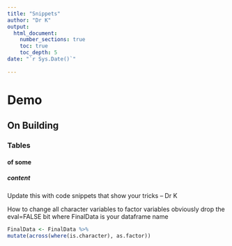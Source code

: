 ```yaml
---
title: "Snippets"
author: "Dr K"
output: 
  html_document:
    number_sections: true
    toc: true
    toc_depth: 5
date: "`r Sys.Date()`"    
    
---
```




# Demo 
## On Building
### Tables 
#### of some
##### content

Update this with code snippets that show your tricks -- Dr K

How to change all character variables to factor variables
obviously drop the eval=FALSE bit where FinalData is your dataframe name

```r
FinalData <- FinalData %>%
mutate(across(where(is.character), as.factor))
```